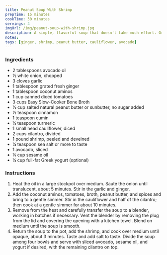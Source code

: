 ```yaml
---
title: Peanut Soup With Shrimp
prepTime: 15 minutes
cookTime: 30 minutes
servings: 4
imgUrl: /img/peanut-soup-with-shrimp.jpg
description: A simple, flavorful soup that doesn't take much effort. Great dinner option for a cold night.
notes:
tags: [ginger, shrimp, peanut butter, cauliflower, avocado]
---
```


### Ingredients

- 2 tablespoons avocado oil
- ½ white onion, chopped
- 3 cloves garlic
- 1 tablespoon grated fresh ginger
- 1 tablespoon coconut aminos
- 1 cup canned diced tomatoes
- 3 cups Easy Slow-Cooker Bone Broth
- ½ cup salted natural peanut butter or sunbutter, no sugar added
- ½ teaspoon cinnamon
- 1 teaspoon cumin
- ¼ teaspoon turmeric
- 1 small head cauliflower, diced
- 2 cups cilantro, divided
- 1 pound shrimp, peeled and deveined
- ¼ teaspoon sea salt or more to taste
- 1 avocado, sliced
- ¼ cup sesame oil
- ¼ cup full-fat Greek yogurt (optional)

### Instructions

1. Heat the oil in a large stockpot over medium. Sauté the onion until translucent, about 5 minutes. Stir in the garlic and ginger.
1. Add the coconut aminos, tomatoes, broth, peanut butter, and spices and bring to a gentle simmer. Stir in the cauliflower and half of the cilantro; then cook at a gentle simmer for about 10 minutes.
1. Remove from the heat and carefully transfer the soup to a blender, working in batches if necessary. Vent the blender by removing the plug from the lid and covering the opening with a kitchen towel. Blend on medium until the soup is smooth.
1. Return the soup to the pot, add the shrimp, and cook over medium until opaque, about 3 minutes. Taste and add salt to taste. Divide the soup among four bowls and serve with sliced avocado, sesame oil, and yogurt if desired, with the remaining cilantro on top.
